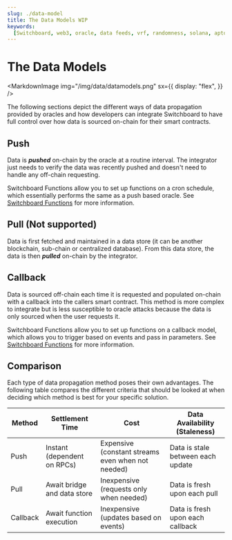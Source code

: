 ```yaml
---
slug: ./data-model
title: The Data Models WIP
keywords:
  [Switchboard, web3, oracle, data feeds, vrf, randomness, solana, aptos]
---
```



# The Data Models

<MarkdownImage
  img="/img/data/datamodels.png"
  sx={{
    display: "flex",
  }}
/>

The following sections depict the different ways of data propagation provided by
oracles and how developers can integrate Switchboard to have full control over
how data is sourced on-chain for their smart contracts.

## Push

Data is _**pushed**_ on-chain by the oracle at a routine interval. The
integrator just needs to verify the data was recently pushed and doesn't need to
handle any off-chain requesting.

Switchboard Functions allow you to set up functions on a cron schedule, which
essentially performs the same as a push based oracle. See
[Switchboard Functions](/functions) for more information.

## Pull (Not supported)

Data is first fetched and maintained in a data store (it can be another
blockchain, sub-chain or centralized database). From this data store, the data
is then _**pulled**_ on-chain by the integrator.

## Callback

Data is sourced off-chain each time it is requested and populated on-chain with
a callback into the callers smart contract. This method is more complex to
integrate but is less susceptible to oracle attacks because the data is only
sourced when the user requests it.

Switchboard Functions allow you to set up functions on a callback model, which
allows you to trigger based on events and pass in parameters. See
[Switchboard Functions](/functions) for more information.

## Comparison

Each type of data propagation method poses their own advantages. The following
table compares the different criteria that should be looked at when deciding
which method is best for your specific solution.

| Method   | Settlement Time             | Cost                                              | Data Availability (Staleness)     |
| -------- | --------------------------- | ------------------------------------------------- | --------------------------------- |
| Push     | Instant (dependent on RPCs) | Expensive (constant streams even when not needed) | Data is stale between each update |
| Pull     | Await bridge and data store | Inexpensive (requests only when needed)           | Data is fresh upon each pull      |
| Callback | Await function execution    | Inexpensive (updates based on events)             | Data is fresh upon each callback  |
